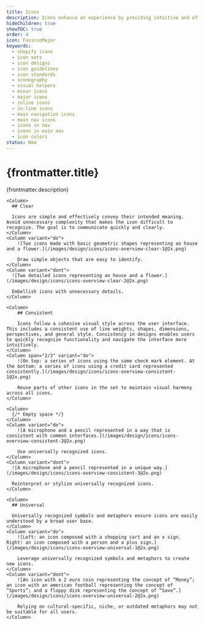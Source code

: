```yaml
---
title: Icons
description: Icons enhance an experience by providing intuitive and efficient navigation, conveying information concisely, and making it more visually appealing.
hideChildren: true
showTOC: true
order: 4
icon: FaviconMajor
keywords:
  - shopify icons
  - icon sets
  - icon designs
  - icon guidelines
  - icon standards
  - iconography
  - visual helpers
  - minor icons
  - major icons
  - inline icons
  - in-line icons
  - main navigation icons
  - main nav icons
  - icons in nav
  - icons in main nav
  - icon colors
status: New
---
```


# {frontmatter.title}

<Lede>{frontmatter.description}</Lede>

<Subnav />

<Section>
  <Row>

    <Column>
      ## Clear

      Icons are simple and effectively convey their intended meaning. Avoid unnecessary complexity that makes the icon difficult to recognize. The goal is to communicate quickly and clearly.
    </Column>
    <Column variant="do">
        ![Two icons made with basic geometric shapes representing an house and a flower.](/images/design/icons/icons-overview-clear-1@2x.png)

        Draw simple objects that are easy to identify.
    </Column>
    <Column variant="dont">
      ![Two detailed icons representing an house and a flower.](/images/design/icons/icons-overview-clear-2@2x.png)

      Embellish icons with unnecessary details.
    </Column>

  </Row>
</Section>

<Section>
  <Row variant="1-2">

    <Column>
        ## Consistent

        Icons follow a cohesive visual style across the user interface. This includes a consistent use of line weights, shapes, dimensions, perspectives, and general style. Consistency in designs enables users to quickly recognize functionality and navigate the interface more intuitively.
    </Column>
    <Column span="2/3" variant="do">
        ![On top: a series of icons using the same check mark element. At the bottom: a series of icons using a credit card represented consistently.](/images/design/icons/icons-overview-consistent-1@2x.png)

        Reuse parts of other icons in the set to maintain visual harmony across all icons.
    </Column>

  </Row>

  <Row variant="1-1-1">

    <Column>
      {/* Empty space */}
    </Column>
    <Column variant="do">
        ![A microphone and a pencil represented in a way that is consistent with common interfaces.](/images/design/icons/icons-overview-consistent-2@2x.png)

        Use universally recognized icons.
    </Column>
    <Column variant="dont">
      ![A microphone and a pencil represented in a unique way.](/images/design/icons/icons-overview-consistent-3@2x.png)

      Reinterpret or stylize universally recognized icons.
    </Column>

  </Row>
</Section>

<Section>
  <Row>

    <Column>
      ## Universal

      Universally recognized symbols and metaphors ensure icons are easily understood by a broad user base.
    </Column>
    <Column variant="do">
        ![Left: an icon composed with a shopping cart and an x sign. Right: an icon composed with a person and a plus sign.](/images/design/icons/icons-overview-universal-1@2x.png)

        Leverage universally recognized symbols and metaphors to create new icons.
    </Column>
    <Column variant="dont">
        ![An icon with a 2 euro coin representing the concept of “Money”; an icon with an american football representing the concept of “Sports”; and a floppy disk representing the concept of “Save”.](/images/design/icons/icons-overview-universal-2@2x.png)

        Relying on cultural-specific, niche, or outdated metaphors may not be suitable for all users.
    </Column>

  </Row>
</Section>
